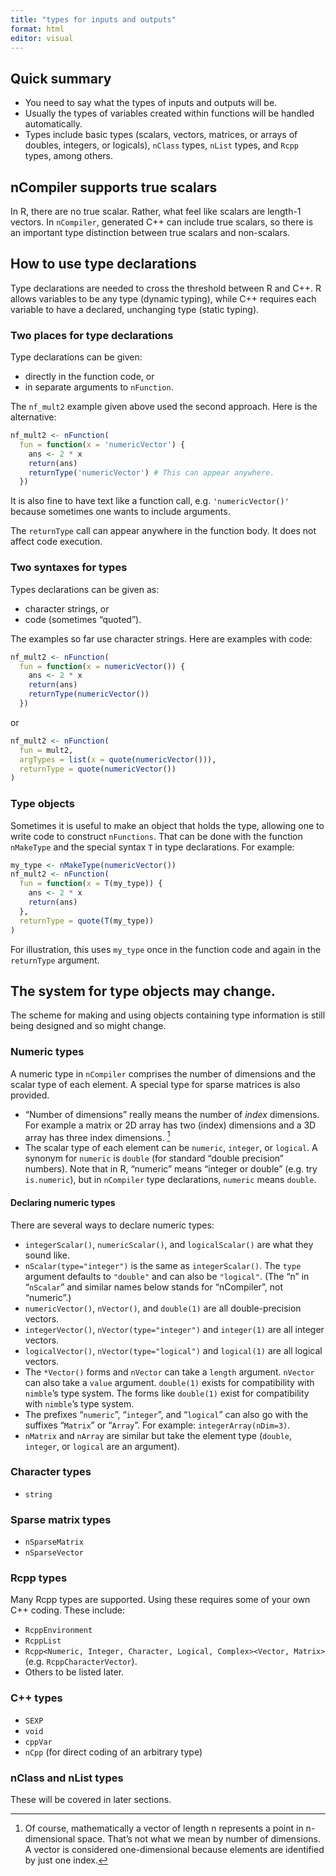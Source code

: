 ```yaml
---
title: "types for inputs and outputs"
format: html
editor: visual
---
```


## Quick summary

-   You need to say what the types of inputs and outputs will be.
-   Usually the types of variables created within functions will be handled automatically.
-   Types include basic types (scalars, vectors, matrices, or arrays of doubles, integers, or logicals), `nClass` types, `nList` types, and `Rcpp` types, among others.

::: {.callout-tip collapse="true"}
## nCompiler supports true scalars

In R, there are no true scalar. Rather, what feel like scalars are length-1 vectors. In `nCompiler`, generated C++ can include true scalars, so there is an important type distinction between true scalars and non-scalars.
:::

## How to use type declarations

Type declarations are needed to cross the threshold between R and C++. R allows variables to be any type (dynamic typing), while C++ requires each variable to have a declared, unchanging type (static typing).

### Two places for type declarations

Type declarations can be given:

-   directly in the function code, or
-   in separate arguments to `nFunction`.

The `nf_mult2` example given above used the second approach. Here is the alternative:

```r
nf_mult2 <- nFunction(
  fun = function(x = 'numericVector') {
    ans <- 2 * x
    return(ans)
    returnType('numericVector') # This can appear anywhere.
  })
```

It is also fine to have text like a function call, e.g. `'numericVector()'` because sometimes one wants to include arguments.

The `returnType` call can appear anywhere in the function body. It does not affect code execution.

### Two syntaxes for types

Types declarations can be given as:

-   character strings, or
-   code (sometimes "quoted").

The examples so far use character strings. Here are examples with code:

```r
nf_mult2 <- nFunction(
  fun = function(x = numericVector()) {
    ans <- 2 * x
    return(ans)
    returnType(numericVector())
  })
```

or

```r
nf_mult2 <- nFunction(
  fun = mult2,
  argTypes = list(x = quote(numericVector())),
  returnType = quote(numericVector())
)
```

### Type objects

Sometimes it is useful to make an object that holds the type, allowing one to write code to construct `nFunctions`. That can be done with the function `nMakeType` and the special syntax `T` in type declarations. For example:

```r
my_type <- nMakeType(numericVector())
nf_mult2 <- nFunction(
  fun = function(x = T(my_type)) {
    ans <- 2 * x
    return(ans)
  },
  returnType = quote(T(my_type))
)
```

For illustration, this uses `my_type` once in the function code and again in the `returnType` argument.

::: {.callout-caution collapse="true"}
## The system for type objects may change.

The scheme for making and using objects containing type information is still being designed and so might change.
:::

### Numeric types

A numeric type in `nCompiler` comprises the number of dimensions and the scalar type of each element. A special type for sparse matrices is also provided.

-   "Number of dimensions" really means the number of *index* dimensions. For example a matrix or 2D array has two (index) dimensions and a 3D array has three index dimensions. [^1]
-   The scalar type of each element can be `numeric`, `integer`, or `logical`. A synonym for `numeric` is `double` (for standard "double precision" numbers). Note that in R, "numeric" means "integer or double" (e.g. try `is.numeric`), but in `nCompiler` type declarations, `numeric` means `double`.

[^1]: Of course, mathematically a vector of length n represents a point in n-dimensional space. That's not what we mean by number of dimensions. A vector is considered one-dimensional because elements are identified by just one index.

#### Declaring numeric types

There are several ways to declare numeric types:

-   `integerScalar()`, `numericScalar()`, and `logicalScalar()` are what they sound like.
-   `nScalar(type="integer")` is the same as `integerScalar()`. The `type` argument defaults to `"double"` and can also be `"logical"`. (The "n" in "`nScalar`" and similar names below stands for "nCompiler", not "numeric".)
-   `numericVector()`, `nVector()`, and `double(1)` are all double-precision vectors.
-   `integerVector()`, `nVector(type="integer")` and `integer(1)` are all integer vectors.
-   `logicalVector()`, `nVector(type="logical")` and `logical(1)` are all logical vectors.
-   The `*Vector()` forms and `nVector` can take a `length` argument. `nVector` can also take a `value` argument. `double(1)` exists for compatibility with `nimble`'s type system. The forms like `double(1)` exist for compatibility with `nimble`'s type system.
-   The prefixes "`numeric`", "`integer`", and "`logical`" can also go with the suffixes "`Matrix`" or "`Array`". For example: `integerArray(nDim=3)`.
-   `nMatrix` and `nArray` are similar but take the element type (`double`, `integer`, or `logical` are an argument).

### Character types

-   `string`

### Sparse matrix types

-   `nSparseMatrix`
-   `nSparseVector`

### Rcpp types

Many Rcpp types are supported. Using these requires some of your own C++ coding. These include:

-   `RcppEnvironment`
-   `RcppList`
-   `Rcpp<Numeric, Integer, Character, Logical, Complex><Vector, Matrix>` (e.g. `RcppCharacterVector`).
-   Others to be listed later.

### C++ types

-   `SEXP`
-   `void`
-   `cppVar`
-   `nCpp` (for direct coding of an arbitrary type)

### nClass and nList types

These will be covered in later sections.
